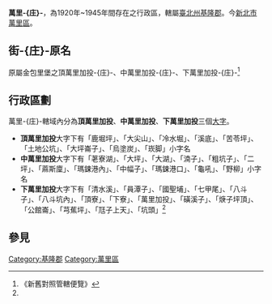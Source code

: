 '''萬里-{庄}-'''，為1920年~1945年間存在之行政區，轄屬[[臺北州|臺北州]][[基隆郡|基隆郡]]。今[[新北市|新北市]][[萬里區|萬里區]]。

==街-{庄}-原名==
原屬金包里堡之頂萬里加投-{庄}-、中萬里加投-{庄}-、下萬里加投-{庄}-<ref name="#1">《新舊對照管轄便覽》</ref>

==行政區劃==
萬里-{庄}-轄域內分為'''頂萬里加投'''、'''中萬里加投'''、'''下萬里加投'''三個[[大字_(行政區劃)|大字]]。

*'''頂萬里加投'''大字下有「鹿堀坪」、「大尖山」、「冷水堀」、「溪底」、「苦苓坪」、「土地公坑」、「大坪崙子」、「烏塗炭」、「崁脚」小字名
*'''中萬里加投'''大字下有「荖寮湖」、「大坪」、「大湖」、「湳子」、「粗坑子」、「二坪」、「蔴斯廩」、「瑪鋉港內」、「中幅子」、「瑪鋉港口」、「龜吼」、「野柳」小字名
*'''下萬里加投'''大字下有「清水溪」、「員潭子」、「國聖埔」、「七甲尾」、「八斗子」、「八斗坑內」、「頂寮」、「下寮」、「萬里加投」、「磺溪子」、「焿子坪頂」、「公館崙」、「芎蕉坪」、「尫子上天」、「坑頭」<ref name="#1"/>

== 參見 ==
{{reflist}}

{{基隆郡}}
{{臺北州}}

[[Category:基隆郡|Category:基隆郡]]
[[Category:萬里區|Category:萬里區]]